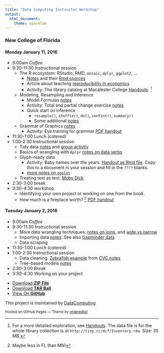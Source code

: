 ```yaml
---
title: "Data Computing Instructor Workshop"
output: 
  html_document: 
    theme: spacelab
---
```


<!--
# To do

2. Index-card handout about Parts of Speech
-->

### New College of Florida

#### Monday January 11, 2016

* 9:00am         *Coffee*
* 9:30-11:30     Instructional session
    - The R ecosystem: RStudio, RMD, `mosaic`, `dplyr`, `ggplot2`, ...
        - [Notes](MOSAIC/StartingRandMOSAIC.html) and their [Rmd sources](MOSAIC/StartingRandMOSAIC.Rmd)
        - Article about teaching [reproducibility in economics](Ball-Medeiros-JEE.pdf)
        - Activity: The library catalog at Macalester College [Handouts](Handouts/small-project-library-books.pdf). ^[For a more detailed exploration, see [Handouts](Handouts/Library-Resource-Use.pdf). The data file is for the whole library collection is at `http://tiny.cc/dcf/Inventory.rda`. Size: 35 MB.]
    - Modeling, Resampling and Inference
        - Model Formulas [notes](MOSAIC/Formulas.html)
        - Activity: Total and partial change exercise [notes](MOSAIC/partial-change-activity.html) 
        - Quick start on inference 
            - `resample()`, `shuffle()`, `do()`, `confint()`, `summary()`
            - Some additional [notes](MOSAIC/Modeling.html) 
    - Grammar of Graphics [notes](Handouts/VisualizationConcepts.html)
        - Activity: Eye training for grammar [PDF handout](eye-training.pdf) 
* 11:30-1:00     *Lunch (catered)*
* 1:00-2:30      Instructional session
    - Tidy data [notes](Handouts/tidy_data.html) and [group activity](Handouts/TidyDataActivities.html)
    - Basics of wrangling with `dplyr` [notes on data verbs](Handouts/Verbs.html)
    - Glyph-ready data
        - Activity: Baby names over the years. [Handout as Rmd file](WhatHappenedToJane.html). Copy this to a document in your session and fill in the `????` blanks.
        - [more notes on `ggplot`](http://dtkaplan.github.io/CVC/Summer2015/Learn/ggplot2/ggplot2Intro.pdf)
    - Treating text as text. [Moby Dick](MobyDick/notes.html)
* 2:30-3:00        break
* 3:30-4:30        workshop
    - Identifying your own project or working on one from the book.
    - How much is a fireplace worth? ^[Maybe less in FL than MN!] [PDF handout](MOSAIC/UntanglingHousePrices.pdf)


#### Tuesday January 2, 2016

* 9:00am         *Coffee*
* 9:30-11:30     Instructional session
    - More data wrangling techniques: [notes on joins](Handouts/Joins.html), and [wide vs narrow](Handouts/Wide-vs-Narrow.html)
    - Importing data [notes](http://dtkaplan.github.io/CVC/Summer2015/Learn/ImportingData/ImportingData.html).  See also [Gapminder data](http://dtkaplan.github.io/CVC/Summer2015/Learn/TidyData/TidyGapMinder.html)
    - Data scraping
* 11:30-1:00     *Lunch (catered)*
* 1:00-2:30       Instructional session
    - Data cleaning. [Zebrafish example](http://dtkaplan.github.io/CVC/Summer2015/Learn/Wrangling/ZebrafishRmd.html) from [CVC notes](http://dtkaplan.github.io/CVC/Summer2015/Learn/Wrangling/WranglingQuickStart.html)
    - Tree-based models [notes](Handouts/ManyVariables.html)
* 2:30-3:00        *Break*
* 3:30-4:30        Working on your project
 
<footer>
<ul>
<li><a href="https://github.com/DataComputing/InstructorWorkshop/zipball/master">Download <strong>ZIP File</strong></a></li>
<li><a href="https://github.com/DataComputing/InstructorWorkshop/tarball/master">Download <strong>TAR Ball</strong></a></li>
<li><a href="https://github.com/DataComputing/InstructorWorkshop">View On <strong>GitHub</strong></a></li>
</ul>
</header>

<p>This project is maintained by <a href="https://github.com/DataComputing">DataComputing</a></p>
<p><small>Hosted on GitHub Pages &mdash; Theme by <a href="https://github.com/orderedlist">orderedlist</a></small></p>
</footer>
</div>
<script src="javascripts/scale.fix.js"></script>
<script type="text/javascript">
var gaJsHost = (("https:" == document.location.protocol) ? "https://ssl." : "http://www.");
document.write(unescape("%3Cscript src='" + gaJsHost + "google-analytics.com/ga.js' type='text/javascript'%3E%3C/script%3E"));
</script>
<script type="text/javascript">
try {
  var pageTracker = _gat._getTracker("UA-72047204-1");
  pageTracker._trackPageview();
} catch(err) {}
</script>